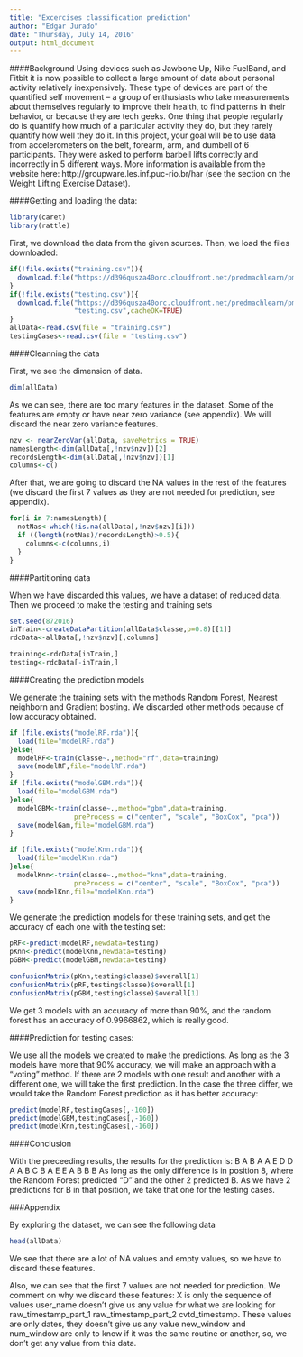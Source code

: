 ```yaml
---
title: "Excercises classification prediction"
author: "Edgar Jurado"
date: "Thursday, July 14, 2016"
output: html_document
---
```



####Background
Using devices such as Jawbone Up, Nike FuelBand, and Fitbit it is now possible to collect a large amount of data about personal activity relatively inexpensively. These type of devices are part of the quantified self movement – a group of enthusiasts who take measurements about themselves regularly to improve their health, to find patterns in their behavior, or because they are tech geeks. One thing that people regularly do is quantify how much of a particular activity they do, but they rarely quantify how well they do it. In this project, your goal will be to use data from accelerometers on the belt, forearm, arm, and dumbell of 6 participants. They were asked to perform barbell lifts correctly and incorrectly in 5 different ways. More information is available from the website here: http://groupware.les.inf.puc-rio.br/har (see the section on the Weight Lifting Exercise Dataset).

####Getting and loading the data:

```r
library(caret)
library(rattle)
```

First, we download the data from the given sources. Then, we load the files downloaded:

```r
if(!file.exists("training.csv")){
  download.file("https://d396qusza40orc.cloudfront.net/predmachlearn/pml-training.csv", "training.csv",cacheOK=TRUE)
}
if(!file.exists("testing.csv")){
  download.file("https://d396qusza40orc.cloudfront.net/predmachlearn/pml-testing.csv", 
                "testing.csv",cacheOK=TRUE)
}
allData<-read.csv(file = "training.csv")
testingCases<-read.csv(file = "testing.csv")

```

####Cleanning the data

First, we see the dimension of data.

```r
dim(allData)
```

As we can see, there are too many features in the dataset. Some of the features are empty or have near zero variance (see appendix). We will discard the near zero variance features.

```r
nzv <- nearZeroVar(allData, saveMetrics = TRUE)
namesLength<-dim(allData[,!nzv$nzv])[2]
recordsLength<-dim(allData[,!nzv$nzv])[1]
columns<-c()

```

After that, we are going to discard the NA values in the rest of the features (we discard the first 7 values as they are not needed for prediction, see appendix).

```r
for(i in 7:namesLength){
  notNas<-which(!is.na(allData[,!nzv$nzv][i]))
  if ((length(notNas)/recordsLength)>0.5){
    columns<-c(columns,i)
  }
}
```

####Partitioning data

When we have discarded this values, we have a dataset of reduced data. Then we proceed to make the testing and training sets
```r
set.seed(872016)
inTrain<-createDataPartition(allData$classe,p=0.8)[[1]]
rdcData<-allData[,!nzv$nzv][,columns]

training<-rdcData[inTrain,]
testing<-rdcData[-inTrain,]

```

####Creating the prediction models

We generate the training sets with the methods Random Forest, Nearest neighborn and Gradient bosting. We discarded other methods because of low accuracy obtained.

```r

if (file.exists("modelRF.rda")){
  load(file="modelRF.rda")
}else{
  modelRF<-train(classe~.,method="rf",data=training)
  save(modelRF,file="modelRF.rda")
}
if (file.exists("modelGBM.rda")){
  load(file="modelGBM.rda")
}else{
  modelGBM<-train(classe~.,method="gbm",data=training,
                preProcess = c("center", "scale", "BoxCox", "pca"))  
  save(modelGam,file="modelGBM.rda")
}

if (file.exists("modelKnn.rda")){
  load(file="modelKnn.rda")
}else{
  modelKnn<-train(classe~.,method="knn",data=training,
                preProcess = c("center", "scale", "BoxCox", "pca"))
  save(modelKnn,file="modelKnn.rda")
}

```

We generate the prediction models for these training sets, and get the accuracy of each one with the testing set:

```r
pRF<-predict(modelRF,newdata=testing)
pKnn<-predict(modelKnn,newdata=testing)
pGBM<-predict(modelGBM,newdata=testing)

confusionMatrix(pKnn,testing$classe)$overall[1]
confusionMatrix(pRF,testing$classe)$overall[1]
confusionMatrix(pGBM,testing$classe)$overall[1]
```

We get 3 models with an accuracy of more than 90%, and the random forest has an accuracy of 0.9966862, which is really good.

####Prediction for testing cases:

We use all the models we created to make the predictions. As long as the 3 models have more that 90% accuracy, we will make an approach with a "voting" method. If there are 2 models with one result and another with a different one, we will take the first prediction. In the case the three differ, we would take the Random Forest prediction as it has better accuracy:
```r
predict(modelRF,testingCases[,-160])
predict(modelGBM,testingCases[,-160])
predict(modelKnn,testingCases[,-160])

```

####Conclusion

With the preceeding results, the results for the prediction is:
B A B A A E D D A A B C B A E E A B B B
As long as the only difference is in position 8, where the Random Forest predicted "D" and the other 2 predicted B. As we have 2 predictions for B in that position, we take that one for the testing cases.


###Appendix

By exploring the dataset, we can see the following data
```r
head(allData)

```
We see that there are a lot of NA values and empty values, so we have to discard these features.

Also, we can see that the first 7 values are not needed for prediction. We comment on why we discard these features:
X is only the sequence of values
user_name doesn't give us any value for what we are looking for
raw_timestamp_part_1 raw_timestamp_part_2   cvtd_timestamp. These values are only dates, they doesn't give us any value
new_window and num_window are only to know if it was the same routine or another, so, we don't get any value from this data.


